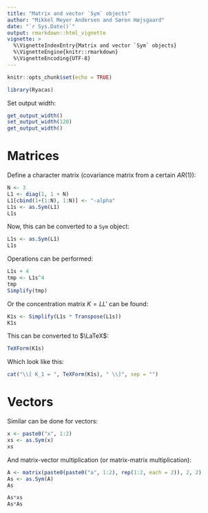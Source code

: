 ```yaml
---
title: "Matrix and vector `Sym` objects"
author: "Mikkel Meyer Andersen and Søren Højsgaard"
date: "`r Sys.Date()`"
output: rmarkdown::html_vignette
vignette: >
  %\VignetteIndexEntry{Matrix and vector `Sym` objects}
  %\VignetteEngine{knitr::rmarkdown}
  %\VignetteEncoding{UTF-8}
---
```


```r
knitr::opts_chunk$set(echo = TRUE)
```

```r
library(Ryacas)
```

Set output width:

```r
get_output_width()
set_output_width(120)
get_output_width()
```

# Matrices

Define a character matrix (covariance matrix from a certain $AR(1)$):

```r
N <- 3
L1 <- diag(1, 1 + N)
L1[cbind(1+(1:N), 1:N)] <- "-alpha"
L1s <- as.Sym(L1)
L1s
```

Now, this can be converted to a `Sym` object:

```r
L1s <- as.Sym(L1)
L1s
```

Operations can be performed:

```r
L1s + 4
tmp <- L1s^4
tmp
Simplify(tmp)
```


Or the concentration matrix $K=L L'$ can be found:

```r
K1s <- Simplify(L1s * Transpose(L1s))
K1s
```

This can be converted to $\LaTeX$:

```r
TeXForm(K1s)
```

Which look like this:

```r
cat("\\[ K_1 = ", TeXForm(K1s), " \\]", sep = "")
```

# Vectors

Similar can be done for vectors:

```r
x <- paste0("x", 1:2)
xs <- as.Sym(x)
xs
```

And matrix-vector multiplication (or matrix-matrix multiplication):

```r
A <- matrix(paste0(paste0("a", 1:2), rep(1:2, each = 2)), 2, 2)
As <- as.Sym(A)
As
```

```r
As*xs
As*As
```


